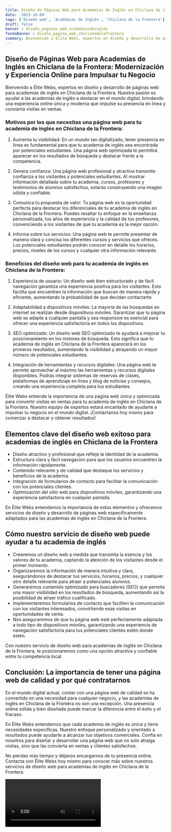 ```yaml
---
title: Diseño de Páginas Web para Academias de Inglés en Chiclana de la Frontera
date: '2023-10-04'
tags: ['Diseño web', 'Academias de Inglés', 'Chiclana de la Frontera']
draft: false
banner : diseño_paginas_web_academiasdeinglés
fondoBanner : diseño_pagina_web_chiclanadelafrontera
summary: Bienvenido a Élite Webs, expertos en diseño y desarrollo de páginas web para academias de inglés en Chiclana de la Frontera. Nuestra pasión es ayudar a las academias de inglés a destacar en el mundo digital, brindando una experiencia online única y moderna que impulse su presencia en línea y convierta visitas en ventas.
---
```


## Diseño de Páginas Web para Academias de Inglés en Chiclana de la Frontera: Modernización y Experiencia Online para Impulsar tu Negocio

Bienvenido a Élite Webs, expertos en diseño y desarrollo de páginas web para academias de inglés en Chiclana de la Frontera. Nuestra pasión es ayudar a las academias de inglés a destacar en el mundo digital, brindando una experiencia online única y moderna que impulse su presencia en línea y convierta visitas en ventas.

### Motivos por los que necesitas una página web para tu academia de inglés en Chiclana de la Frontera:

1. Aumenta tu visibilidad: En un mundo tan digitalizado, tener presencia en línea es fundamental para que tu academia de inglés sea encontrada por potenciales estudiantes. Una página web optimizada te permitirá aparecer en los resultados de búsqueda y destacar frente a la competencia.

2. Genera confianza: Una página web profesional y atractiva transmite confianza a los visitantes y potenciales estudiantes. Al mostrar información detallada sobre tu academia, cursos, profesores y testimonios de alumnos satisfechos, estarás construyendo una imagen sólida y confiable.

3. Comunica tu propuesta de valor: Tu página web es la oportunidad perfecta para destacar los diferenciales de tu academia de inglés en Chiclana de la Frontera. Puedes resaltar tu enfoque en la enseñanza personalizada, tus años de experiencia y la calidad de tus profesores, convenciendo a los visitantes de que tu academia es la mejor opción.

4. Informa sobre tus servicios: Una página web te permite presentar de manera clara y concisa los diferentes cursos y servicios que ofreces. Los potenciales estudiantes podrán conocer en detalle los horarios, precios, niveles de los cursos y cualquier otra información relevante.

### Beneficios del diseño web para tu academia de inglés en Chiclana de la Frontera:

1. Experiencia de usuario: Un diseño web bien estructurado y de fácil navegación garantiza una experiencia positiva para los visitantes. Esto facilita que encuentren la información que buscan de manera rápida y eficiente, aumentando la probabilidad de que decidan contactarte.

2. Adaptabilidad a dispositivos móviles: La mayoría de las búsquedas en internet se realizan desde dispositivos móviles. Garantizar que tu página web se adapte a cualquier pantalla y sea responsive es esencial para ofrecer una experiencia satisfactoria en todos los dispositivos.

3. SEO optimizado: Un diseño web SEO optimizado te ayudará a mejorar tu posicionamiento en los motores de búsqueda. Esto significa que tu academia de inglés en Chiclana de la Frontera aparecerá en los primeros resultados, aumentando la visibilidad y atrayendo un mayor número de potenciales estudiantes.

4. Integración de herramientas y recursos digitales: Una página web te permite aprovechar al máximo las herramientas y recursos digitales disponibles. Podrás integrar sistemas de reservas de clases, plataformas de aprendizaje en línea y blog de noticias y consejos, creando una experiencia completa para tus estudiantes.

Élite Webs entiende la importancia de una página web única y optimizada para convertir visitas en ventas para tu academia de inglés en Chiclana de la Frontera. Nuestro equipo de expertos estará encantado de ayudarte a impulsar tu negocio en el mundo digital. ¡Contáctanos hoy mismo para comenzar a destacar y obtener resultados!

<GifSeo />

<Cta />

## Elementos clave del diseño web exitoso para academias de inglés en Chiclana de la Frontera

- Diseño atractivo y profesional que refleje la identidad de la academia.
- Estructura clara y fácil navegación para que los usuarios encuentren la información rápidamente.
- Contenido relevante y de calidad que destaque los servicios y beneficios de la academia.
- Integración de formularios de contacto para facilitar la comunicación con los potenciales clientes.
- Optimización del sitio web para dispositivos móviles, garantizando una experiencia satisfactoria en cualquier pantalla.

En Élite Webs entendemos la importancia de estos elementos y ofrecemos servicios de diseño y desarrollo de páginas web específicamente adaptados para las academias de inglés en Chiclana de la Frontera.

## Cómo nuestro servicio de diseño web puede ayudar a tu academia de inglés

- Crearemos un diseño web a medida que transmita la esencia y los valores de tu academia, captando la atención de los visitantes desde el primer momento.
- Organizaremos la información de manera intuitiva y clara, asegurándonos de destacar tus servicios, horarios, precios, y cualquier otro detalle relevante para atraer a potenciales alumnos.
- Generaremos contenido optimizado para buscadores (SEO) que permita una mayor visibilidad en los resultados de búsqueda, aumentando así la posibilidad de atraer tráfico cualificado.
- Implementaremos formularios de contacto que faciliten la comunicación con los visitantes interesados, convirtiendo esas visitas en oportunidades de venta.
- Nos aseguraremos de que tu página web esté perfectamente adaptada a todo tipo de dispositivos móviles, garantizando una experiencia de navegación satisfactoria para tus potenciales clientes estén donde estén.

Con nuestro servicio de diseño web para academias de inglés en Chiclana de la Frontera, te posicionaremos como una opción atractiva y confiable entre tu competencia local.

## Conclusión: La importancia de tener una página web de calidad y por qué contratarnos

En el mundo digital actual, contar con una página web de calidad se ha convertido en una necesidad para cualquier negocio, y las academias de inglés en Chiclana de la Frontera no son una excepción. Una presencia online sólida y bien diseñada puede marcar la diferencia entre el éxito y el fracaso.

En Élite Webs entendemos que cada academia de inglés es única y tiene necesidades específicas. Nuestro enfoque personalizado y orientado a resultados puede ayudarte a alcanzar tus objetivos comerciales. Confía en nosotros para diseñar y desarrollar una página web que no solo atraiga visitas, sino que las convierta en ventas y clientes satisfechos.

No pierdas más tiempo y déjanos encargarnos de tu presencia online. Contacta con Élite Webs hoy mismo para conocer más sobre nuestros servicios de diseño web para academias de inglés en Chiclana de la Frontera.

<Video />

<CtaBot job='Academias de Inglés' city='Chiclana de la Frontera'/>

<Gmaps query='Chiclana de la Frontera+españa+maps' />